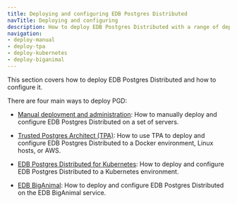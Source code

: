 ```yaml
---
title: Deploying and configuring EDB Postgres Distributed
navTitle: Deploying and configuring
description: How to deploy EDB Postgres Distributed with a range of deployment options.
navigation:
- deploy-manual
- deploy-tpa
- deploy-kubernetes
- deploy-biganimal
---
```


This section covers how to deploy EDB Postgres Distributed and how to configure it.

There are four main ways to deploy PGD:

* [Manual deployment and administration](deploy-manual): How to manually deploy and configure EDB Postgres Distributed on a set of servers. 


* [Trusted Postgres Architect (TPA)](deploy-tpa): How to use TPA to deploy and configure EDB Postgres Distributed to a Docker environment, Linux hosts, or AWS.


* [EDB Postgres Distributed for Kubernetes](deploy-kubernetes): How to deploy and configure EDB Postgres Distributed to a Kubernetes environment.


* [EDB BigAnimal](deploy-biganimal): How to deploy and configure EDB Postgres Distributed on the EDB BigAnimal service.
